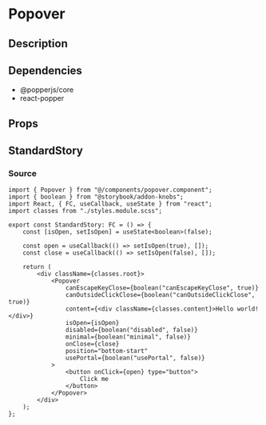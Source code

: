 
<Meta title="general/popover" component={Popover} />

# Popover

## Description

## Dependencies
* @popperjs/core
* react-popper

## Props
<Props of={Popover} />

## StandardStory
<Preview>
	<Story name="standard">
		<StandardStory />
	</Story>
</Preview>

### Source
```tsx
import { Popover } from "@/components/popover.component";
import { boolean } from "@storybook/addon-knobs";
import React, { FC, useCallback, useState } from "react";
import classes from "./styles.module.scss";

export const StandardStory: FC = () => {
	const [isOpen, setIsOpen] = useState<boolean>(false);

	const open = useCallback(() => setIsOpen(true), []);
	const close = useCallback(() => setIsOpen(false), []);

	return (
		<div className={classes.root}>
			<Popover
				canEscapeKeyClose={boolean("canEscapeKeyClose", true)}
				canOutsideClickClose={boolean("canOutsideClickClose", true)}
				content={<div className={classes.content}>Hello world!</div>}
				isOpen={isOpen}
				disabled={boolean("disabled", false)}
				minimal={boolean("minimal", false)}
				onClose={close}
				position="bottom-start"
				usePortal={boolean("usePortal", false)}
			>
				<button onClick={open} type="button">
					Click me
				</button>
			</Popover>
		</div>
	);
};
```
